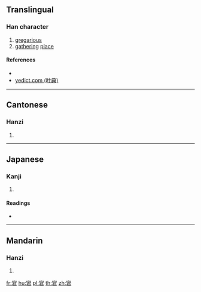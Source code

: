 {{character info/new}}
==Translingual==

===Han character===
{{Han char|rn=40|rad=宀|as=07|sn=10|four=30607|canj=JSKR|ids=⿱宀君}}

# [[gregarious]]
# [[gathering]] [[place]]

====References====
* {{Han ref|kx=0285.150|dkj=07155|dj=0564.150|hdz=20935.090|uh=5BAD|ud=23469|bh=D167|bd=53607}}
* [http://yedict.com/htm/5B/5BAD.htm yedict.com (叶典)]

----

==Cantonese==

===Hanzi===
{{yue-hanzi|jyut=[[kwan4]]|y=kwan4}}

# {{defn|lang=yue|sort=宀07}}

----

==Japanese==

===Kanji===
{{ja-kanji|grade=|rs=宀07}}

# {{defn|lang=ja|sort=宀07}}

====Readings====
* {{ja-readings|on=[[くん]] (kun), [[ぐん]] (gun)|kun=[[むれいる]] (mureiru)}}

----

==Mandarin==

===Hanzi===
{{cmn-hanzi|pin=[[qún]] ([[qun2]])|wg=ch'ün<sup>2</sup>}}

# {{defn|lang=cmn|sort=宀07}}

[[fr:宭]]
[[hu:宭]]
[[pl:宭]]
[[th:宭]]
[[zh:宭]]